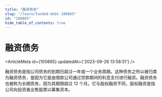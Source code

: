 ```yaml
---
title: "融资债务"
slug: "/learn/funded-debt-100865"
id: "100865"
hide_table_of_contents: true
---
```



# 融资债务

<ArticleMeta id={100865} updatedAt={'2023-09-26 13:58:51'} />
<div className='border-solid border-b border-t-0 my-4 border-[var(--ifm-color-gray-300)]' />

融资债务是指公司债务的到期日超过一年或一个业务周期。这种债务之所以被归类为融资债务，是因为它是由借款公司通过贷款期间的利息支付进行融资。融资债务也被称为长期债务，因为其期限超过 12 个月。它与股权融资不同，股权融资是指公司向投资者出售股票以筹集资本。
